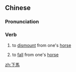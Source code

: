 {{also|下马}}
==Chinese==
{{zh-forms|s=下马}}

===Pronunciation===
{{zh-pron
|m=xiàmǎ
|c=haa6 maa5
|mn=qz:hǎ-má/tw,xm:hā-má/zz:hēe-má
|cat=v
}}

===Verb===
{{zh-verb}}

# {{lb|zh|literary}} to [[dismount]] from one's [[horse]]
# {{lb|zh|literary}} to [[fall]] from one's [[horse]]

[[zh:下馬]]